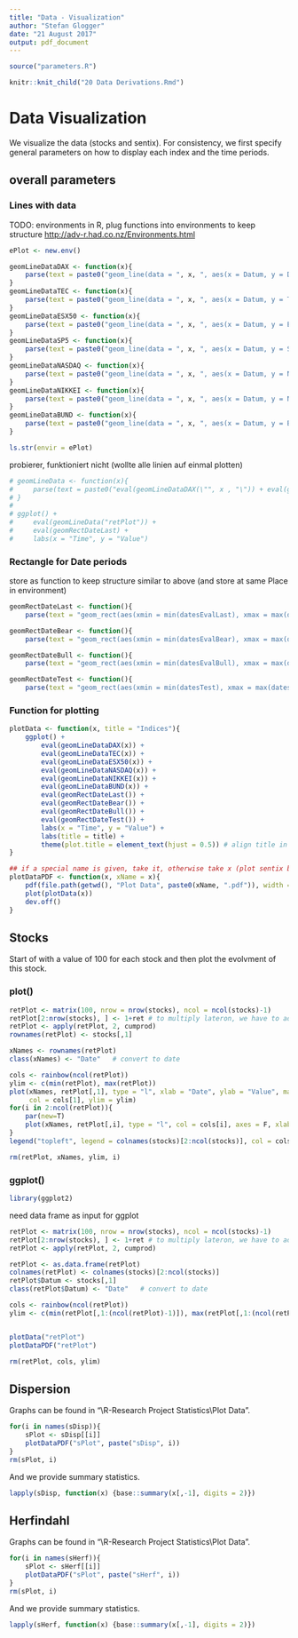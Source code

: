 ```yaml
---
title: "Data - Visualization"
author: "Stefan Glogger"
date: "21 August 2017"
output: pdf_document
---
```


```r
source("parameters.R")
```

```r
knitr::knit_child("20 Data Derivations.Rmd")
```

# Data Visualization

We visualize the data (stocks and sentix). For consistency, we first specify general parameters on how to display each index and the time periods. 

## overall parameters

### Lines with data

TODO: environments in R, plug functions into environments to keep structure
<http://adv-r.had.co.nz/Environments.html>


```r
ePlot <- new.env()

geomLineDataDAX <- function(x){
    parse(text = paste0("geom_line(data = ", x, ", aes(x = Datum, y = DAX, colour = \"DAX\"))")) 
}
geomLineDataTEC <- function(x){
    parse(text = paste0("geom_line(data = ", x, ", aes(x = Datum, y = TEC, colour = \"TEC\"))"))
}
geomLineDataESX50 <- function(x){
    parse(text = paste0("geom_line(data = ", x, ", aes(x = Datum, y = ESX50, colour = \"ESX50\"))")) 
}
geomLineDataSP5 <- function(x){
    parse(text = paste0("geom_line(data = ", x, ", aes(x = Datum, y = SP5, colour = \"SP5\"))")) 
}
geomLineDataNASDAQ <- function(x){
    parse(text = paste0("geom_line(data = ", x, ", aes(x = Datum, y = NASDAQ, colour = \"NASDAQ\"))"))
}
geomLineDataNIKKEI <- function(x){
    parse(text = paste0("geom_line(data = ", x, ", aes(x = Datum, y = NIKKEI, colour = \"NIKKEI\"))"))
}
geomLineDataBUND <- function(x){
    parse(text = paste0("geom_line(data = ", x, ", aes(x = Datum, y = BUND, colour = \"BUND\"))")) 
}

ls.str(envir = ePlot)
```


probierer, funktioniert nicht (wollte alle linien auf einmal plotten)
```r
# geomLineData <- function(x){
#     parse(text = paste0("eval(geomLineDataDAX(\"", x , "\")) + eval(geomLineDataTEC(\"", x , "\"))"))
# }
# 
# ggplot() +
#     eval(geomLineData("retPlot")) +
#     eval(geomRectDateLast) +
#     labs(x = "Time", y = "Value")
```


### Rectangle for Date periods

store as function to keep structure similar to above (and store at same Place in environment)

```r
geomRectDateLast <- function(){
    parse(text = "geom_rect(aes(xmin = min(datesEvalLast), xmax = max(datesEvalLast), ymin = -Inf, ymax = Inf), alpha = 0.2 , fill = \"orange\")")}

geomRectDateBear <- function(){
    parse(text = "geom_rect(aes(xmin = min(datesEvalBear), xmax = max(datesEvalBear), ymin = -Inf, ymax = Inf), alpha = 0.2 , fill = \"red\")")}

geomRectDateBull <- function(){
    parse(text = "geom_rect(aes(xmin = min(datesEvalBull), xmax = max(datesEvalBull), ymin = -Inf, ymax = Inf), alpha = 0.2 , fill = \"green\")")}

geomRectDateTest <- function(){
    parse(text = "geom_rect(aes(xmin = min(datesTest), xmax = max(datesTest), ymin = -Inf, ymax = Inf), alpha = 0.2 , fill = \"blue\")")}
```

### Function for plotting

```r
plotData <- function(x, title = "Indices"){
    ggplot() +
        eval(geomLineDataDAX(x)) +
        eval(geomLineDataTEC(x)) +
        eval(geomLineDataESX50(x)) +
        eval(geomLineDataNASDAQ(x)) +
        eval(geomLineDataNIKKEI(x)) +
        eval(geomLineDataBUND(x)) +
        eval(geomRectDateLast()) +
        eval(geomRectDateBear()) +
        eval(geomRectDateBull()) +
        eval(geomRectDateTest()) +
        labs(x = "Time", y = "Value") + 
        labs(title = title) +
        theme(plot.title = element_text(hjust = 0.5)) # align title in center
}

## if a special name is given, take it, otherwise take x (plot sentix by using same dataframe (adopted))
plotDataPDF <- function(x, xName = x){
    pdf(file.path(getwd(), "Plot Data", paste0(xName, ".pdf")), width = 10, height = 4)
    plot(plotData(x))
    dev.off()
}
```


## Stocks

Start of with a value of 100 for each stock and then plot the evolvment of this stock.

### plot()

```r
retPlot <- matrix(100, nrow = nrow(stocks), ncol = ncol(stocks)-1)
retPlot[2:nrow(stocks), ] <- 1+ret # to multiply lateron, we have to add 1
retPlot <- apply(retPlot, 2, cumprod)
rownames(retPlot) <- stocks[,1]

xNames <- rownames(retPlot)
class(xNames) <- "Date"   # convert to date

cols <- rainbow(ncol(retPlot))
ylim <- c(min(retPlot), max(retPlot))
plot(xNames, retPlot[,1], type = "l", xlab = "Date", ylab = "Value", main = "Indices over time", 
     col = cols[1], ylim = ylim)
for(i in 2:ncol(retPlot)){
    par(new=T)
    plot(xNames, retPlot[,i], type = "l", col = cols[i], axes = F, xlab="", ylab="", ylim = ylim)
}
legend("topleft", legend = colnames(stocks)[2:ncol(stocks)], col = cols, lty = 1)

rm(retPlot, xNames, ylim, i)
```

### ggplot()

```r
library(ggplot2)
```

need data frame as input for ggplot

```r
retPlot <- matrix(100, nrow = nrow(stocks), ncol = ncol(stocks)-1)
retPlot[2:nrow(stocks), ] <- 1+ret # to multiply lateron, we have to add 1
retPlot <- apply(retPlot, 2, cumprod)

retPlot <- as.data.frame(retPlot)
colnames(retPlot) <- colnames(stocks)[2:ncol(stocks)]
retPlot$Datum <- stocks[,1]
class(retPlot$Datum) <- "Date"   # convert to date

cols <- rainbow(ncol(retPlot))
ylim <- c(min(retPlot[,1:(ncol(retPlot)-1)]), max(retPlot[,1:(ncol(retPlot)-1)]))


plotData("retPlot")
plotDataPDF("retPlot")

rm(retPlot, cols, ylim)
```



## Dispersion

Graphs can be found in "\\R-Research Project Statistics\\Plot Data".

```r
for(i in names(sDisp)){
    sPlot <- sDisp[[i]]
    plotDataPDF("sPlot", paste("sDisp", i))
}
rm(sPlot, i)
```

And we provide summary statistics.

```r
lapply(sDisp, function(x) {base::summary(x[,-1], digits = 2)})
```


## Herfindahl

Graphs can be found in "\\R-Research Project Statistics\\Plot Data".

```r
for(i in names(sHerf)){
    sPlot <- sHerf[[i]]
    plotDataPDF("sPlot", paste("sHerf", i))
}
rm(sPlot, i)
```

And we provide summary statistics.

```r
lapply(sHerf, function(x) {base::summary(x[,-1], digits = 2)})
```
